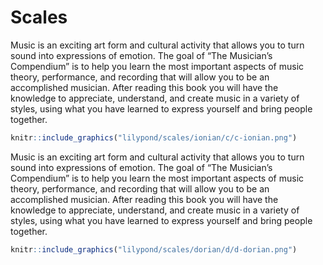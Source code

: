 # Scales

Music is an exciting art form and cultural activity that allows you to turn sound into expressions of emotion. The goal of "The Musician's Compendium" is to help you learn the most important aspects of music theory, performance, and recording that will allow you to be an accomplished musician. After reading this book you will have the knowledge to appreciate, understand, and create music in a variety of styles, using what you have learned to express yourself and bring people together.

```r
knitr::include_graphics("lilypond/scales/ionian/c/c-ionian.png")
```

Music is an exciting art form and cultural activity that allows you to turn sound into expressions of emotion. The goal of "The Musician's Compendium" is to help you learn the most important aspects of music theory, performance, and recording that will allow you to be an accomplished musician. After reading this book you will have the knowledge to appreciate, understand, and create music in a variety of styles, using what you have learned to express yourself and bring people together.

```r
knitr::include_graphics("lilypond/scales/dorian/d/d-dorian.png")
```